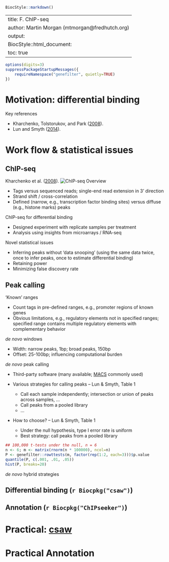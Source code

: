 <!--
%% \VignetteTitle{F. ChIP-seq}
%% \VignetteEngine{knitr::rmarkdown}
-->

```r
BiocStyle::markdown()
```

---
title: F. ChIP-seq
author: Martin Morgan (mtmorgan@fredhutch.org)
output:
  BiocStyle::html_document:
    toc: true
---

```r
options(digits=3)
suppressPackageStartupMessages({
    requireNamespace("genefilter", quietly=TRUE)
})
```

# Motivation: differential binding

Key references

- Kharchenko, Tolstorukov, and Park
  ([2008](http://www.ncbi.nlm.nih.gov/pmc/articles/PMC2597701/)).
- Lun and Smyth ([2014](http://dx.doi.org/10.1093/nar/gku351)).

# Work flow & statistical issues

## ChIP-seq

Kharchenko et
al. ([2008](http://www.ncbi.nlm.nih.gov/pmc/articles/PMC2597701/)).
![ChIP-seq Overview](our_figures/ChIPSeq_nbt-1508-F1.jpg)

- Tags versus sequenced reads; single-end read extension in 3'
  direction
- Strand shift / cross-correlation
- Defined (narrow, e.g., transcription factor binding sites) versus
  diffuse (e.g., histone marks) peaks

ChIP-seq for differential binding

- Designed experiment with replicate samples per treatment
- Analysis using insights from microarrays / RNA-seq

Novel statistical issues

- Inferring peaks without 'data snooping' (using the same data twice,
  once to infer peaks, once to estimate differential binding)
- Retaining power
- Minimizing false discovery rate

## Peak calling

'Known' ranges

- Count tags in pre-defined ranges, e.g., promoter regions of known
  genes
- Obvious limitations, e.g., regulatory elements not in specified
  ranges; specified range contains multiple regulatory elements with
  complementary behavior

_de novo_ windows

- Width: narrow peaks, 1bp; broad peaks, 150bp
- Offset: 25-100bp; influencing computational burden

_de novo_ peak calling

- Third-party software (many available;
  [MACS](http://liulab.dfci.harvard.edu/MACS/) commonly used)
- Various strategies for calling peaks -- Lun & Smyth, Table 1

    - Call each sample independently; intersection or union of peaks
      across samples, ...
    - Call peaks from a pooled library
    - ...

- How to choose? -- Lun & Smyth, Table 1

    - Under the null hypothesis, type I error rate is uniform
    - Best strategy: call peaks from a pooled library

```r
## 100,000 t-tests under the null, n = 6
n <- 6; m <- matrix(rnorm(n * 100000), ncol=n)
P <- genefilter::rowttests(m, factor(rep(1:2, each=3)))$p.value
quantile(P, c(.001, .01, .05))
hist(P, breaks=20)
```

_de novo_ hybrid strategies

## Differential binding (`r Biocpkg("csaw")`)

## Annotation (`r Biocpkg("ChIPseeker")`)

# Practical: [csaw](http://bioconductor.org/packages/devel/bioc/html/csaw.html)

# Practical Annotation
